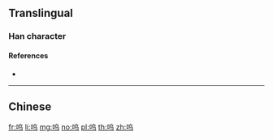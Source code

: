 {{character info/new}}
{{also|鸣|嗚}}
==Translingual==

===Han character===
{{Han char|rn=30|rad=口|as=04|sn=7|four=|canj=RPVM|ids=⿰口乌}}

====References====
* {{Han ref|kx=0181.191|hdz=10593.040|uh=545C|ud=21596}}

----

==Chinese==
{{zh-see|嗚}}

[[fr:呜]]
[[li:呜]]
[[mg:呜]]
[[no:呜]]
[[pl:呜]]
[[th:呜]]
[[zh:呜]]